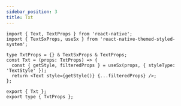 ```yaml
---
sidebar_position: 3
title: Txt
---
```


```tsx title='Txt.tsx'
import { Text, TextProps } from 'react-native';
import { TextSxProps, useSx } from 'react-native-themed-styled-system';

type TxtProps = {} & TextSxProps & TextProps;
const Txt = (props: TxtProps) => {
  const { getStyle, filteredProps } = useSx(props, { styleType: 'TextStyle' });
  return <Text style={getStyle()} {...filteredProps} />;
};

export { Txt };
export type { TxtProps };
```